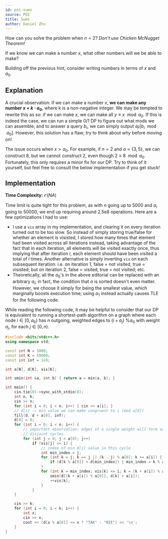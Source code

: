 ```yaml
---
id: poi-sums
source: POI
title: Sums
author: Daniel Zhu
---
```


<Spoiler title="Hint 1">

How can you solve the problem when $n = 2$? *Don't use Chicken McNugget Theorem!*

</Spoiler>

<Spoiler title="Hint 2">

If we know we can make a number $x$, what other numbers will we be able to make?

</Spoiler>

<Spoiler title="Hint 3">

Building off the previous hint, consider writing numbers in terms of $x$ and $a_0$.

</Spoiler>

## Explanation

A crucial observation: if we can make a number $x$, **we can make any number $x + k\cdot a_0$**, where k is a non-negative integer. We may be tempted to rewrite this as so: if we can make $x$, we can make all $y \equiv x \mod a_0$. If this is indeed the case, we can run a simple 0/1 DP to figure out what mods we can assemble, and to answer a query $b_i$, we can simply output $\texttt{dp}[b_i \mod a_0]$. However, this solution has a flaw; try to think about why before moving on!

The issue occurs when $x > a_0$. For example, if $n = 2$ and $a = \{3, 5\}$, we
can construct 8, but we cannot construct 2, even though $2 \equiv 8 \mod a_0$.
Fortunately, this only requires a minor fix for our DP. Try to think of it
yourself, but feel free to consult the below implementation if you get stuck!

## Implementation

**Time Complexity:** $\mathcal{O}(NA)$

Time limit is quite tight for this problem, as with $n$ going up to $5000$ and
$a_i$ going to $50000$, we end up requiring around $2.5\text{e}8$ operations.
Here are a few optimizations I had to use:

- I use a $\texttt{vis}$ array in my implementation, and clearing it on every iteration turned out to be too slow. So instead of simply storing true/false for whether an element is visisted, I stored how many times that element had been visited across all iterations instead, taking advantage of the fact that in each iteration, all elements will be visited exactly once, thus implying that after iteration $i$, each element should have been visited a total of $i$ times. Another alternative is simply inverting $\texttt{vis}$ on each subsequent iteration: i.e. on iteration 1, false = not visited, true =
  visisted; but on iteration 2, false = visited, true = not visited; etc.
- Theoretically, all the $a_0$'s in the above editorial can be replaced with an
  arbitrary $a_i$; in fact, the condition that $a$ is sorted doesn't even
  matter. However, we choose it simply for being the smallest value, which
  marginally boosts execution time; using $a_1$ instead actually causes TLE for
  the following code.

While reading the following code, it may be helpful to consider that our DP is equivalent to running a shortest-path algorithm on a graph where each node $i \in [0, a_0)$ has $n$ outgoing, weighted edges to $(i + a_j) \text{ \% }a_0$ with weight $a_j$, for each $j \in [0, n).$

<LanguageSection>
<CPPSection>

```cpp
#include <bits/stdc++.h>
using namespace std;

const int N = 5000;
const int K = 50000;
const int inf = 1e9;

int a[N], d[K], vis[K];

int smin(int &a, int b) { return a = min(a, b); }

int main() {
	cin.tie(0)->sync_with_stdio(0);
	int n, k;
	cin >> n;
	for (int i = 0; i < n; i++) { cin >> a[i]; }
	// d[i] -> min value we can make congruent to i (mod a[0])
	fill(d, d + a[0], inf);
	d[0] = 0;
	for (int i = 0; i < n; i++) {
		// important observation: edges of a single weight will form several
		// disjoint cycles
		for (int j = 0; j < a[0]; j++)
			if (vis[j] <= i) {
				// index of min d[j] value in this cycle
				int min_index = j;
				for (int k = j; k == j || (k - j) % a[0]; k += a[i]) {
					if (d[k % a[0]] < d[min_index]) { min_index = k % a[0]; }
				}
				for (int k = min_index; vis[k] <= i; k = (k + a[i]) % a[0]) {
					smin(d[(k + a[i]) % a[0]], d[k] + a[i]);
					++vis[k];
				}
			}
	}

	cin >> k;
	for (int i = 0; i < k; i++) {
		int x;
		cin >> x;
		cout << (d[x % a[0]] <= x ? "TAK" : "NIE") << '\n';
	}
}
```

</CPPSection>
</LanguageSection>

